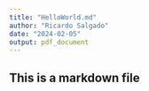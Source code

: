 ```yaml
---
title: "HelloWorld.md"
author: "Ricardo Salgado"
date: "2024-02-05"
output: pdf_document
---
```

## This is a markdown file



